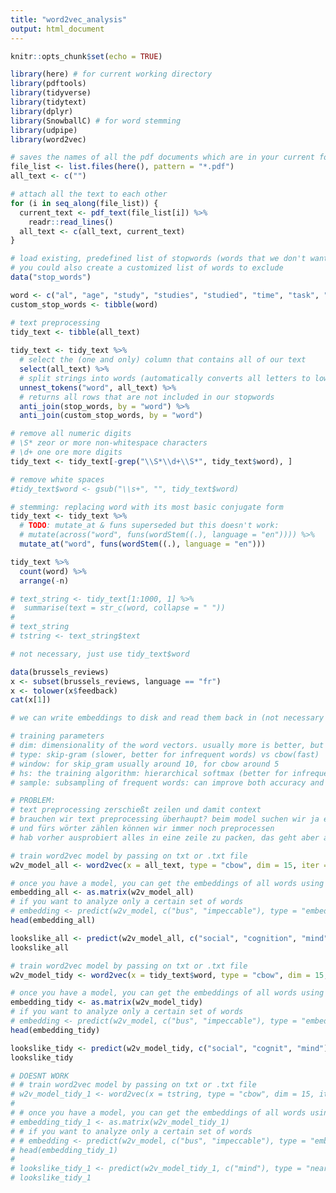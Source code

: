 ```yaml
---
title: "word2vec_analysis"
output: html_document
---
```


```r
knitr::opts_chunk$set(echo = TRUE)
```

```r
library(here) # for current working directory
library(pdftools)
library(tidyverse)
library(tidytext)
library(dplyr)
library(SnowballC) # for word stemming
library(udpipe)
library(word2vec)
```

```r
# saves the names of all the pdf documents which are in your current folder
file_list <- list.files(here(), pattern = "*.pdf")
all_text <- c("")

# attach all the text to each other
for (i in seq_along(file_list)) {
  current_text <- pdf_text(file_list[i]) %>% 
    readr::read_lines()
  all_text <- c(all_text, current_text)
}
```

```r
# load existing, predefined list of stopwords (words that we don't want to count)
# you could also create a customized list of words to exclude
data("stop_words")

word <- c("al", "age", "study", "studies", "studied", "time", "task", "tasks", "relation", "relationship", "relative", "relatively", "related", "relating", "relates", "relate", "score", "scores", "scored", "scoring", "measure", "measures", "measurement","month", "months", "ability", "abilities", "correlation", "correlate", "correlates", "correlations", "significance", "significant", "test", "tests", "skill", "skills", "research", "differ", "differs", "different", "difference", "differences", "variable", "variables", "https", "token", "type", "e.g", "doi", "journal", "level", "levels", "")
custom_stop_words <- tibble(word)

# text preprocessing 
tidy_text <- tibble(all_text)
  
tidy_text <- tidy_text %>%
  # select the (one and only) column that contains all of our text 
  select(all_text) %>%
  # split strings into words (automatically converts all letters to lowercase & removes punctuation)
  unnest_tokens("word", all_text) %>%
  # returns all rows that are not included in our stopwords
  anti_join(stop_words, by = "word") %>%
  anti_join(custom_stop_words, by = "word")

# remove all numeric digits
# \S* zeor or more non-whitespace characters
# \d+ one ore more digits
tidy_text <- tidy_text[-grep("\\S*\\d+\\S*", tidy_text$word), ]

# remove white spaces
#tidy_text$word <- gsub("\\s+", "", tidy_text$word)

# stemming: replacing word with its most basic conjugate form
tidy_text <- tidy_text %>%
  # TODO: mutate_at & funs superseded but this doesn't work:   
  # mutate(across("word", funs(wordStem((.), language = "en")))) %>%
  mutate_at("word", funs(wordStem((.), language = "en"))) 
```

```r
tidy_text %>%
  count(word) %>%
  arrange(-n)
```
```r
# text_string <- tidy_text[1:1000, 1] %>%
#  summarise(text = str_c(word, collapse = " "))
# 
# text_string
# tstring <- text_string$text

# not necessary, just use tidy_text$word
```

```r
data(brussels_reviews)
x <- subset(brussels_reviews, language == "fr")
x <- tolower(x$feedback)
cat(x[1])

# we can write embeddings to disk and read them back in (not necessary for us)

# training parameters
# dim: dimensionality of the word vectors. usually more is better, but not always, especially with small data
# type: skip-gram (slower, better for infrequent words) vs cbow(fast)
# window: for skip_gram usually around 10, for cbow around 5
# hs: the training algorithm: hierarchical softmax (better for infrequent words) vs negative sampling (better for frequent words, better with low dimensional vectors)
# sample: subsampling of frequent words: can improve both accuracy and speed for large data sets /useful values are in range 0.001 to 0.00001)

# PROBLEM:
# text preprocessing zerschießt zeilen und damit context
# brauchen wir text preprocessing überhaupt? beim model suchen wir ja eh nach den relevanten wörtern
# und fürs wörter zählen können wir immer noch preprocessen
# hab vorher ausprobiert alles in eine zeile zu packen, das geht aber auch nicht mit modeln (also chunk eins drüber)
```

```r
# train word2vec model by passing on txt or .txt file
w2v_model_all <- word2vec(x = all_text, type = "cbow", dim = 15, iter = 20)

# once you have a model, you can get the embeddings of all words using as.matrix, which has for our case 15 columns as we specified dim = 15
embedding_all <- as.matrix(w2v_model_all)
# if you want to analyze only a certain set of words
# embedding <- predict(w2v_model, c("bus", "impeccable"), type = "embedding")
head(embedding_all)

lookslike_all <- predict(w2v_model_all, c("social", "cognition", "mind", "cognitive"), type = "nearest", top_n = 5)
lookslike_all
```

```r
# train word2vec model by passing on txt or .txt file
w2v_model_tidy <- word2vec(x = tidy_text$word, type = "cbow", dim = 15, iter = 20)

# once you have a model, you can get the embeddings of all words using as.matrix, which has for our case 15 columns as we specified dim = 15
embedding_tidy <- as.matrix(w2v_model_tidy)
# if you want to analyze only a certain set of words
# embedding <- predict(w2v_model, c("bus", "impeccable"), type = "embedding")
head(embedding_tidy)

lookslike_tidy <- predict(w2v_model_tidy, c("social", "cognit", "mind"), type = "nearest", top_n = 5)
lookslike_tidy
```

```r
# DOESNT WORK
# # train word2vec model by passing on txt or .txt file
# w2v_model_tidy_1 <- word2vec(x = tstring, type = "cbow", dim = 15, iter = 20)
# 
# # once you have a model, you can get the embeddings of all words using as.matrix, which has for our case 15 columns as we specified dim = 15
# embedding_tidy_1 <- as.matrix(w2v_model_tidy_1)
# # if you want to analyze only a certain set of words
# # embedding <- predict(w2v_model, c("bus", "impeccable"), type = "embedding")
# head(embedding_tidy_1)
# 
# lookslike_tidy_1 <- predict(w2v_model_tidy_1, c("mind"), type = "nearest", top_n = 5)
# lookslike_tidy_1
```

